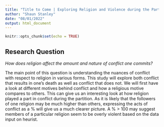 ```yaml
---
title: "Title to Come | Exploring Religion and Violence during the Partition."
author: "Shaun Stanley"
date: "08/01/2022"
output: html_document
---
```


```r
knitr::opts_chunk$set(echo = TRUE)
```

## Research Question

*How does religion affect the amount and nature of conflict one commits?*

The main point of this question is understanding the nuances of conflict with respect to religion in various forms. This study will explore both conflict that results in one’s death as well as conflict that does not. We will first have a look at different motives behind conflict and how a religious motive compares to others. This can give us an interesting look at how religion played a part in conflict during the partition. As it is likely that the followers of one religion may be much higher than others, expressing the acts of conflict as a % will give us a much clearer picture. A % > 100 may suggest members of a particular religion seem to be overly violent based on the data input on heurist.